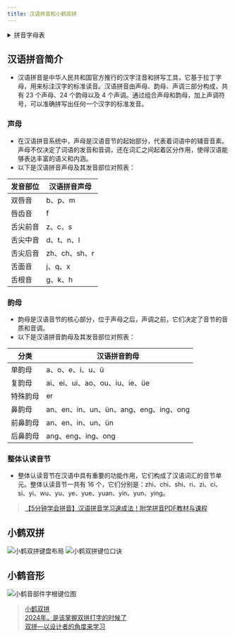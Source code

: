 ```yaml
---
title: 汉语拼音和小鹤双拼
---
```


<details>
  <summary>拼音字母表</summary>
  ![悟空拼音字母表](/attachmets/悟空拼音字母表.jpg)
</details>

## 汉语拼音简介

- 汉语拼音是中华人民共和国官方推行的汉字注音和拼写工具，它基于拉丁字母，用来标注汉字的标准读音。汉语拼音由声母、韵母、声调三部分构成，共有 23 个声母、24 个韵母以及 4 个声调。通过组合声母和韵母，加上声调符号，可以准确拼写出任何一个汉字的标准发音。

### 声母

- 在汉语拼音系统中，声母是汉语音节的起始部分，代表着词语中的辅音音素。声母不仅决定了词语的发音和音调，还在词汇之间起着区分作用，使得汉语能够表达丰富的语义和内涵。
- 以下是汉语拼音声母及其发音部位对照表：

| 发音部位 | 汉语拼音声母 |
| ---- | ---------- |
| 双唇音  | b、p、m |
| 唇齿音  | f |
| 舌尖前音 | z、c、s |
| 舌尖中音 | d、t、n、l |
| 舌尖后音 | zh、ch、sh、r |
| 舌面音  | j、q、x |
| 舌根音  | g、k、h |

### 韵母

- 韵母是汉语音节的核心部分，位于声母之后，声调之前，它们决定了音节的音质和音调。
- 以下是汉语拼音韵母及其发音部位对照表：

| 分类 | 汉语拼音韵母 |
| ---- | --------- |
| 单韵母  | a、o、e、i、u、ü |
| 复韵母  | ai、ei、ui、ao、ou、iu、ie、üe |
| 特殊韵母 | er |
| 鼻韵母  | an、en、in、un、ün、ang、eng、ing、ong |
| 前鼻韵母 | an、en、in、un、ün |
| 后鼻韵母 | ang、eng、ing、ong |

### 整体认读音节

- 整体认读音节在汉语中具有重要的功能作用，它们构成了汉语词汇的音节单元。整体认读音节一共有 16 个，它们分别是：zhi、chi、shi、ri、zi、ci、si、yi、wu、yu、ye、yue、yuan、yin、yun、ying。

> [【5分钟学会拼音】汉语拼音学习速成法！附学拼音PDF教材与课程](https://www.wukongsch.com/blog/zh/6-methods-to-make-your-child-love-pinyin-learning-post-15967/)

## 小鹤双拼

![小鹤双拼键盘布局](/attachmets/小鹤双拼键盘布局.png)
![小鹤双拼键位口诀](/attachmets/小鹤双拼键位口诀.jpg)

## 小鹤音形

![小鹤音部件字根键位图](/attachmets/小鹤音部件字根键位图.png)

> [小鹤双拼](https://www.flypy.com/)<br/>
> [2024年，是该掌握双拼打字的时候了](https://xie.infoq.cn/article/44559284103d816335cdcd75d)<br/>
> [双拼—以设计者的角度来学习](https://www.bilibili.com/read/cv24718108/?jump_opus=1)
